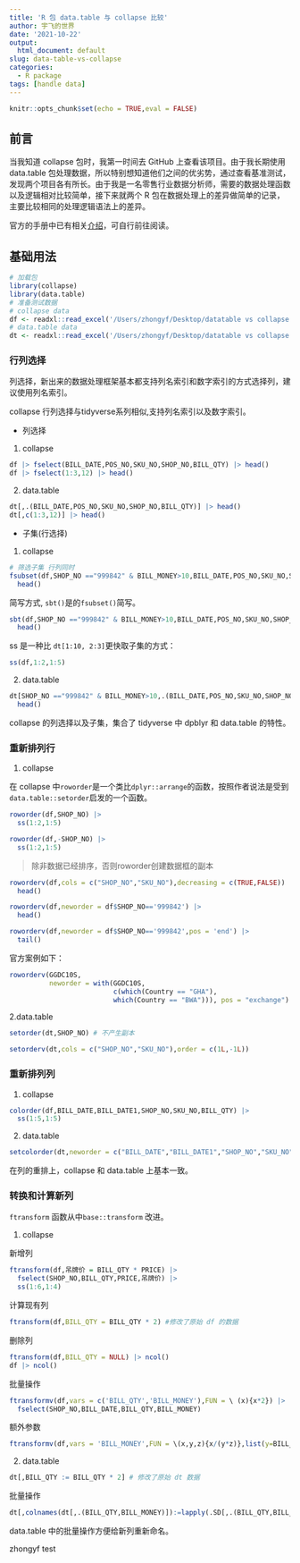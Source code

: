 ```yaml
---
title: 'R 包 data.table 与 collapse 比较'
author: 宇飞的世界
date: '2021-10-22'
output:
  html_document: default
slug: data-table-vs-collapse
categories:
  - R package
tags: [handle data]
---
```


```r
knitr::opts_chunk$set(echo = TRUE,eval = FALSE)
```


## 前言

当我知道 collapse 包时，我第一时间去 GitHub 上查看该项目。由于我长期使用 data.table 包处理数据，所以特别想知道他们之间的优劣势，通过查看基准测试，发现两个项目各有所长。由于我是一名零售行业数据分析师，需要的数据处理函数以及逻辑相对比较简单，接下来就两个 R 包在数据处理上的差异做简单的记录，主要比较相同的处理逻辑语法上的差异。

官方的手册中已有相关[介绍](https://sebkrantz.github.io/collapse/articles/collapse_and_data.table.html)，可自行前往阅读。



## 基础用法

```r
# 加载包
library(collapse)
library(data.table)
# 准备测试数据
# collapse data
df <- readxl::read_excel('/Users/zhongyf/Desktop/datatable vs collapse.xlsx')
# data.table data
dt <- readxl::read_excel('/Users/zhongyf/Desktop/datatable vs collapse.xlsx') |> setDT()
```


### 行列选择

列选择，新出来的数据处理框架基本都支持列名索引和数字索引的方式选择列，建议使用列名索引。

collapse 行列选择与tidyverse系列相似,支持列名索引以及数字索引。

- 列选择

1. collapse 

```r
df |> fselect(BILL_DATE,POS_NO,SKU_NO,SHOP_NO,BILL_QTY) |> head()
df |> fselect(1:3,12) |> head()
```


2. data.table 

```r
dt[,.(BILL_DATE,POS_NO,SKU_NO,SHOP_NO,BILL_QTY)] |> head()
dt[,c(1:3,12)] |> head()
```

- 子集(行选择)

1. collapse

```r
# 筛选子集 行列同时
fsubset(df,SHOP_NO =="999842" & BILL_MONEY>10,BILL_DATE,POS_NO,SKU_NO,SHOP_NO,BILL_QTY) |> 
  head()
```

简写方式, `sbt()`是的`fsubset()`简写。

```r
sbt(df,SHOP_NO =="999842" & BILL_MONEY>10,BILL_DATE,POS_NO,SKU_NO,SHOP_NO,BILL_QTY) |> 
  head()
```


ss 是一种比 `dt[1:10, 2:3]`更快取子集的方式：

```r
ss(df,1:2,1:5)
```

2. data.table

```r
dt[SHOP_NO =="999842" & BILL_MONEY>10,.(BILL_DATE,POS_NO,SKU_NO,SHOP_NO,BILL_QTY)] |> 
  head()
```

collapse 的列选择以及子集，集合了 tidyverse 中 dpblyr 和 data.table 的特性。

### 重新排列行

1. collapse

在 collapse 中`roworder`是一个类比`dplyr::arrange`的函数，按照作者说法是受到`data.table::setorder`启发的一个函数。


```r
roworder(df,SHOP_NO) |> 
  ss(1:2,1:5)

roworder(df,-SHOP_NO) |> 
  ss(1:2,1:5)
```

> 除非数据已经排序，否则roworder创建数据框的副本

```r
roworderv(df,cols = c("SHOP_NO","SKU_NO"),decreasing = c(TRUE,FALSE)) |> 
  head()
```

```r
roworderv(df,neworder = df$SHOP_NO=='999842') |> 
  head()

roworderv(df,neworder = df$SHOP_NO=='999842',pos = 'end') |> 
  tail()
```

官方案例如下：

```r
roworderv(GGDC10S, 
          neworder = with(GGDC10S, 
                          c(which(Country == "GHA"),
                          which(Country == "BWA"))), pos = "exchange") |>                  ss(1:2, 1:8)
```


2.data.table

```r
setorder(dt,SHOP_NO) # 不产生副本
```

```r
setorderv(dt,cols = c("SHOP_NO","SKU_NO"),order = c(1L,-1L))
```


### 重新排列列

1. collapse

```r
colorder(df,BILL_DATE,BILL_DATE1,SHOP_NO,SKU_NO,BILL_QTY) |> 
  ss(1:5,1:5)
```

2. data.table

```r
setcolorder(dt,neworder = c("BILL_DATE","BILL_DATE1","SHOP_NO","SKU_NO","BILL_QTY"))
```

在列的重排上，collapse 和 data.table 上基本一致。

### 转换和计算新列


`ftransform` 函数从中`base::transform` 改进。

1. collapse

新增列

```r
ftransform(df,吊牌价 = BILL_QTY * PRICE) |> 
  fselect(SHOP_NO,BILL_QTY,PRICE,吊牌价) |> 
  ss(1:6,1:4)
```

计算现有列

```r
ftransform(df,BILL_QTY = BILL_QTY * 2) #修改了原始 df 的数据
```



删除列

```r
ftransform(df,BILL_QTY = NULL) |> ncol()
df |> ncol()
```

批量操作

```r
ftransformv(df,vars = c('BILL_QTY','BILL_MONEY'),FUN = \ (x){x*2}) |> 
  fselect(SHOP_NO,BILL_DATE,BILL_QTY,BILL_MONEY)
```

额外参数

```r
ftransformv(df,vars = 'BILL_MONEY',FUN = \(x,y,z){x/(y*z)},list(y=BILL_QTY,z=PRICE))
```


2. data.table

```r
dt[,BILL_QTY := BILL_QTY * 2] # 修改了原始 dt 数据
```

批量操作

```r
dt[,colnames(dt[,.(BILL_QTY,BILL_MONEY)]):=lapply(.SD[,.(BILL_QTY,BILL_MONEY)],\ (x){x*2})][,.(SHOP_NO,BILL_DATE,BILL_QTY,BILL_MONEY)]
```

data.table 中的批量操作方便给新列重新命名。


zhongyf test


